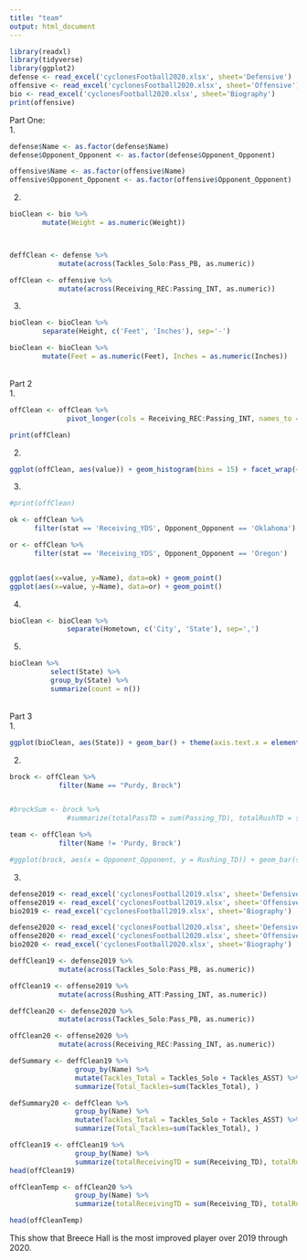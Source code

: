 ```yaml
---
title: "team"
output: html_document
---
```


```r

library(readxl)
library(tidyverse)
library(ggplot2)
defense <- read_excel('cyclonesFootball2020.xlsx', sheet='Defensive')
offensive <- read_excel('cyclonesFootball2020.xlsx', sheet='Offensive')
bio <- read_excel('cyclonesFootball2020.xlsx', sheet='Biography')
print(offensive)
```

Part One:
<br />
1.

```r

defense$Name <- as.factor(defense$Name)
defense$Opponent_Opponent <- as.factor(defense$Opponent_Opponent)

offensive$Name <- as.factor(offensive$Name)
offensive$Opponent_Opponent <- as.factor(offensive$Opponent_Opponent)

```
2.
```r

bioClean <- bio %>%
        mutate(Weight = as.numeric(Weight))



deffClean <- defense %>%
            mutate(across(Tackles_Solo:Pass_PB, as.numeric))

offClean <- offensive %>%
            mutate(across(Receiving_REC:Passing_INT, as.numeric))

```

3.
```r

bioClean <- bioClean %>% 
        separate(Height, c('Feet', 'Inches'), sep='-')

bioClean <- bioClean %>%
        mutate(Feet = as.numeric(Feet), Inches = as.numeric(Inches))

```

<br />
Part 2
<br />
1.
```r

offClean <- offClean %>%
              pivot_longer(cols = Receiving_REC:Passing_INT, names_to = "stat")

print(offClean)

```

2.
```r

ggplot(offClean, aes(value)) + geom_histogram(bins = 15) + facet_wrap(~ stat, scales = "free")

```

3.
```r

#print(offClean)

ok <- offClean %>%
      filter(stat == 'Receiving_YDS', Opponent_Opponent == 'Oklahoma')

or <- offClean %>%
      filter(stat == 'Receiving_YDS', Opponent_Opponent == 'Oregon')


ggplot(aes(x=value, y=Name), data=ok) + geom_point()
ggplot(aes(x=value, y=Name), data=or) + geom_point()

```
4.
```r

bioClean <- bioClean %>% 
              separate(Hometown, c('City', 'State'), sep=',')

```

5.
```r

bioClean %>%
          select(State) %>%
          group_by(State) %>%
          summarize(count = n())

```

<br />
Part 3 
<br />
1. 
```r

ggplot(bioClean, aes(State)) + geom_bar() + theme(axis.text.x = element_text(angle = 90)) 

```
2.
```r

brock <- offClean %>%
            filter(Name == "Purdy, Brock")


#brockSum <- brock %>%
              #summarize(totalPassTD = sum(Passing_TD), totalRushTD = sum(Rushing_TD), )

team <- offClean %>%
            filter(Name != 'Purdy, Brock')

#ggplot(brock, aes(x = Opponent_Opponent, y = Rushing_TD)) + geom_bar(stat = 'identity')

```


3.
```r

defense2019 <- read_excel('cyclonesFootball2019.xlsx', sheet='Defensive')
offense2019 <- read_excel('cyclonesFootball2019.xlsx', sheet='Offensive')
bio2019 <- read_excel('cyclonesFootball2019.xlsx', sheet='Biography')

defense2020 <- read_excel('cyclonesFootball2020.xlsx', sheet='Defensive')
offense2020 <- read_excel('cyclonesFootball2020.xlsx', sheet='Offensive')
bio2020 <- read_excel('cyclonesFootball2020.xlsx', sheet='Biography')


```

```r

deffClean19 <- defense2019 %>%
            mutate(across(Tackles_Solo:Pass_PB, as.numeric))

offClean19 <- offense2019 %>%
            mutate(across(Rushing_ATT:Passing_INT, as.numeric))

deffClean20 <- defense2020 %>%
            mutate(across(Tackles_Solo:Pass_PB, as.numeric))

offClean20 <- offense2020 %>%
            mutate(across(Receiving_REC:Passing_INT, as.numeric))

defSummary <- deffClean19 %>%
                group_by(Name) %>%
                mutate(Tackles_Total = Tackles_Solo + Tackles_ASST) %>%
                summarize(Total_Tackles=sum(Tackles_Total), )

defSummary20 <- deffClean %>%
                group_by(Name) %>%
                mutate(Tackles_Total = Tackles_Solo + Tackles_ASST) %>%
                summarize(Total_Tackles=sum(Tackles_Total), )

offClean19 <- offClean19 %>%
                group_by(Name) %>%
                summarize(totalReceivingTD = sum(Receiving_TD), totalRushingTD = sum(Rushing_TD), meanReceivingTD = mean(Receiving_TD), meanRushingTD = mean(Rushing_TD))
head(offClean19)

offCleanTemp <- offClean20 %>%
                group_by(Name) %>%
                summarize(totalReceivingTD = sum(Receiving_TD), totalRushingTD = sum(Rushing_TD), meanReceivingTD = mean(Receiving_TD), meanRushingTD = mean(Rushing_TD))

head(offCleanTemp)


```
This show that Breece Hall is the most improved player over 2019 through 2020.
